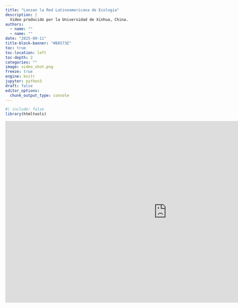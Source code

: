 ```yaml
---
title: "Lanzan la Red Latinoamericana de Ecología"
description: |
  Video producido por la Universidad de Xinhua, China.
authors:
  - name: ""
  - name: ""
date: "2025-09-11"
title-block-banner: "#B8573E"
toc: true
toc-location: left
toc-depth: 2
categories: ""
image: video_shot.png
freeze: true
engine: knitr
jupyter: python3
draft: false
editor_options: 
  chunk_output_type: console
---
```


```r
#| include: false
library(htmltools)
```


<iframe width="1014" height="570" src="https://www.youtube.com/embed/GQLRdRfy8Js" title="Lanzan primera Red Latinoamericana de Ecología" frameborder="0" allow="accelerometer; autoplay; clipboard-write; encrypted-media; gyroscope; picture-in-picture; web-share" referrerpolicy="strict-origin-when-cross-origin" allowfullscreen></iframe>